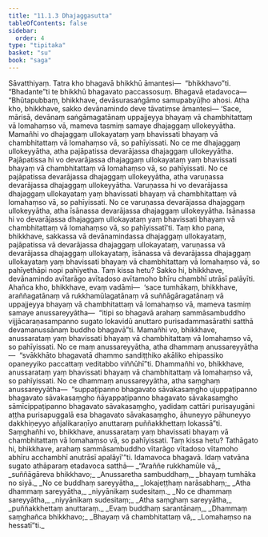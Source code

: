 ```yaml
---
title: "11.1.3 Dhajaggasutta"
tableOfContents: false
sidebar:
  order: 4
type: "tipitaka"
basket: "su"
book: "saga"
---
```



<DynamicBreadcrumb />

<Division number="249" book="saga">

<Paragraph number="1545" book="saga">
Sāvatthiyaṃ. Tatra kho bhagavā bhikkhū āmantesi—  “bhikkhavo”ti. “Bhadante”ti te bhikkhū bhagavato paccassosuṃ. Bhagavā etadavoca—
</Paragraph>

<Paragraph number="1546" book="saga">
“Bhūtapubbaṃ, bhikkhave, devāsurasaṅgāmo samupabyūḷho ahosi. Atha kho, bhikkhave, sakko devānamindo deve tāvatiṃse āmantesi—
</Paragraph>

<Paragraph number="1547" book="saga">
‘Sace, mārisā, devānaṃ saṅgāmagatānaṃ uppajjeyya bhayaṃ vā chambhitattaṃ vā lomahaṃso vā, mameva tasmiṃ samaye dhajaggaṃ ullokeyyātha. Mamañhi vo dhajaggaṃ ullokayataṃ yaṃ bhavissati bhayaṃ vā chambhitattaṃ vā lomahaṃso vā, so pahīyissati.
</Paragraph>

<Paragraph number="1548" book="saga">
No ce me dhajaggaṃ ullokeyyātha, atha pajāpatissa devarājassa dhajaggaṃ ullokeyyātha. Pajāpatissa hi vo devarājassa dhajaggaṃ ullokayataṃ yaṃ bhavissati bhayaṃ vā chambhitattaṃ vā lomahaṃso vā, so pahīyissati.
</Paragraph>

<Paragraph number="1549" book="saga">
No ce pajāpatissa devarājassa dhajaggaṃ ullokeyyātha, atha varuṇassa devarājassa dhajaggaṃ ullokeyyātha. Varuṇassa hi vo devarājassa dhajaggaṃ ullokayataṃ yaṃ bhavissati bhayaṃ vā chambhitattaṃ vā lomahaṃso vā, so pahīyissati.
</Paragraph>

<Paragraph number="1550" book="saga">
No ce varuṇassa devarājassa dhajaggaṃ ullokeyyātha, atha īsānassa devarājassa dhajaggaṃ ullokeyyātha. Īsānassa hi vo devarājassa dhajaggaṃ ullokayataṃ yaṃ bhavissati bhayaṃ vā chambhitattaṃ vā lomahaṃso vā, so pahīyissatī’ti.
</Paragraph>

<Paragraph number="1551" book="saga">
Taṃ kho pana, bhikkhave, sakkassa vā devānamindassa dhajaggaṃ ullokayataṃ, pajāpatissa vā devarājassa dhajaggaṃ ullokayataṃ, varuṇassa vā devarājassa dhajaggaṃ ullokayataṃ, īsānassa vā devarājassa dhajaggaṃ ullokayataṃ yaṃ bhavissati bhayaṃ vā chambhitattaṃ vā lomahaṃso vā, so pahīyethāpi nopi pahīyetha.
</Paragraph>

<Paragraph number="1552" book="saga">
Taṃ kissa hetu? Sakko hi, bhikkhave, devānamindo avītarāgo avītadoso avītamoho bhīru chambhī utrāsī palāyīti.
</Paragraph>

<Paragraph number="1553" book="saga">
Ahañca kho, bhikkhave, evaṃ vadāmi—  ‘sace tumhākaṃ, bhikkhave, araññagatānaṃ vā rukkhamūlagatānaṃ vā suññāgāragatānaṃ vā uppajjeyya bhayaṃ vā chambhitattaṃ vā lomahaṃso vā, mameva tasmiṃ samaye anussareyyātha—  “itipi so bhagavā arahaṃ sammāsambuddho vijjācaraṇasampanno sugato lokavidū anuttaro purisadammasārathi satthā devamanussānaṃ buddho bhagavā”ti. Mamañhi vo, bhikkhave, anussarataṃ yaṃ bhavissati bhayaṃ vā chambhitattaṃ vā lomahaṃso vā, so pahīyissati.
</Paragraph>

<Paragraph number="1554" book="saga">
No ce maṃ anussareyyātha, atha dhammaṃ anussareyyātha—  “svākkhāto bhagavatā dhammo sandiṭṭhiko akāliko ehipassiko opaneyyiko paccattaṃ veditabbo viññūhī”ti. Dhammañhi vo, bhikkhave, anussarataṃ yaṃ bhavissati bhayaṃ vā chambhitattaṃ vā lomahaṃso vā, so pahīyissati.
</Paragraph>

<Paragraph number="1555" book="saga">
No ce dhammaṃ anussareyyātha, atha saṃghaṃ anussareyyātha—  “suppaṭipanno bhagavato sāvakasaṃgho ujuppaṭipanno bhagavato sāvakasaṃgho ñāyappaṭipanno bhagavato sāvakasaṃgho sāmīcippaṭipanno bhagavato sāvakasaṃgho, yadidaṃ cattāri purisayugāni aṭṭha purisapuggalā esa bhagavato sāvakasaṃgho, āhuneyyo pāhuneyyo dakkhiṇeyyo añjalikaraṇīyo anuttaraṃ puññakkhettaṃ lokassā”ti. Saṃghañhi vo, bhikkhave, anussarataṃ yaṃ bhavissati bhayaṃ vā chambhitattaṃ vā lomahaṃso vā, so pahīyissati.
</Paragraph>

<Paragraph number="1556" book="saga">
Taṃ kissa hetu? Tathāgato hi, bhikkhave, arahaṃ sammāsambuddho vītarāgo vītadoso vītamoho abhīru acchambhī anutrāsī apalāyī’”ti. Idamavoca bhagavā. Idaṃ vatvāna sugato athāparaṃ etadavoca satthā—
</Paragraph>

<Paragraph number="1557" type="verses" book="saga">
_“Araññe rukkhamūle vā,_  
_suññāgāreva bhikkhavo;_  
_Anussaretha sambuddhaṃ,_  
_bhayaṃ tumhāka no siyā._  

</Paragraph>

<Paragraph number="1558" type="verses" book="saga">
_No ce buddhaṃ sareyyātha,_  
_lokajeṭṭhaṃ narāsabhaṃ;_  
_Atha dhammaṃ sareyyātha,_  
_niyyānikaṃ sudesitaṃ._  

</Paragraph>

<Paragraph number="1559" type="verses" book="saga">
_No ce dhammaṃ sareyyātha,_  
_niyyānikaṃ sudesitaṃ;_  
_Atha saṃghaṃ sareyyātha,_  
_puññakkhettaṃ anuttaraṃ._  

</Paragraph>

<Paragraph number="1560" type="verses" book="saga">
_Evaṃ buddhaṃ sarantānaṃ,_  
_Dhammaṃ saṃghañca bhikkhavo;_  
_Bhayaṃ vā chambhitattaṃ vā,_  
_Lomahaṃso na hessatī”ti._
</Paragraph>
</Division>